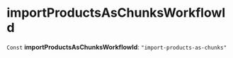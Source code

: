 
# importProductsAsChunksWorkflowId

 `Const` **importProductsAsChunksWorkflowId**: `"import-products-as-chunks"`
